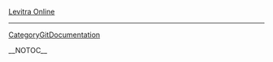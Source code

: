 
<a href=" http://www.abunimah.org/V2images/Levitra-Online.html ">Levitra Online</a>
----
[[CategoryGitDocumentation]]

__NOTOC__